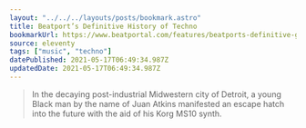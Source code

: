 ```yaml
---
layout: "../../../layouts/posts/bookmark.astro"
title: Beatport’s Definitive History of Techno
bookmarkUrl: https://www.beatportal.com/features/beatports-definitive-guide-to-techno/
source: eleventy
tags: ["music", "techno"]
datePublished: 2021-05-17T06:49:34.987Z
updatedDate: 2021-05-17T06:49:34.987Z
---
```


> In the decaying post-industrial Midwestern city of Detroit, a young Black man by the name of Juan Atkins manifested an escape hatch into the future with the aid of his Korg MS10 synth.
